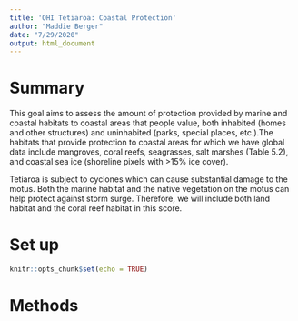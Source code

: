 ```yaml
---
title: 'OHI Tetiaroa: Coastal Protection'
author: "Maddie Berger"
date: "7/29/2020"
output: html_document
---
```


# Summary

This goal aims to assess the amount of protection provided by marine and coastal habitats to coastal areas that people value, both inhabited (homes and other structures) and uninhabited (parks, special places, etc.).The habitats that provide protection to coastal areas for which we have global data include mangroves, coral reefs, seagrasses, salt marshes (Table 5.2), and coastal sea ice (shoreline pixels with >15% ice cover).


Tetiaroa is subject to cyclones which can cause substantial damage to the motus. Both the marine habitat and the native vegetation on the motus can help protect against storm surge. Therefore, we will include both land habitat and the coral reef habitat in this score. 








# Set up

```r
knitr::opts_chunk$set(echo = TRUE)
```


# Methods